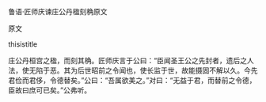


鲁语·匠师庆谏庄公丹楹刻桷原文

原文

thisistitle

庄公丹桓宫之楹，而刻其桷。匠师庆言于公曰：“臣闻圣王公之先封者，遗后之人法，使无陷于恶。其为后世昭前之令闻也，使长监于世，故能摄固不解以久。今先君俭而君侈，令德替矣。”公曰：“吾属欲美之。”对曰：“无益于君，而替前之令德，臣故曰庶可已矣。”公弗听。

